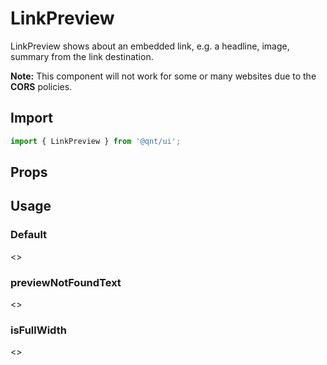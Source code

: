 
<Meta title="Components/LinkPreview" />

<Story name="Import" />

# LinkPreview

LinkPreview shows about an embedded link, e.g. a headline, image, summary from the link destination.

<Highlight><b>Note:</b> This component will not work for some or many websites due to the <b>CORS</b> policies.</Highlight>

## Import

```jsx
import { LinkPreview } from '@qnt/ui';
```

<Story name="Props" />

## Props

<Props of={LinkPreview} />

## Usage

### Default

<Preview withToolbar>
  <Story name="Default">
    <>
      <LinkPreview url="https://blueprintjs.com" />
      <br />
      <LinkPreview url="http://www.test-domain.com" />
    </>
  </Story>
</Preview>

### previewNotFoundText

<Preview withToolbar>
  <Story name="previewNotFoundText">
    <>
      <LinkPreview url="http://www.test-domain.com" previewNotFoundText="Custom message" />
    </>
  </Story>
</Preview>

### isFullWidth

<Preview withToolbar>
  <Story name="isFullWidth">
    <>
      <LinkPreview url="https://developer.mozilla.org/en-US/docs/Web/HTML" isFullWidth />
      <br />
      <LinkPreview url="http://www.test-domain.com" isFullWidth />
    </>
  </Story>
</Preview>
